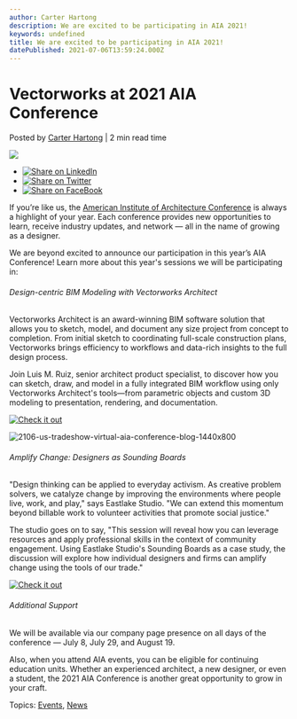 ```yaml
---
author: Carter Hartong
description: We are excited to be participating in AIA 2021! 
keywords: undefined
title: We are excited to be participating in AIA 2021!  
datePublished: 2021-07-06T13:59:24.000Z
---
```

  

# Vectorworks at 2021 AIA Conference

 Posted by [Carter Hartong](https://blog.vectorworks.net/author/carter-hartong) | 2 min read time 

![](https://blog.vectorworks.net/hubfs/Blog%20Images/063021_AIA%20Tradeshow/2106-us-tradeshow-virtual-aia-conference-blog-1440x800.jpg) 

* [![Share on LinkedIn](https://2659751.fs1.hubspotusercontent-na1.net/hubfs/2659751/michaelDemo/share-LI.png)](http://www.linkedin.com/shareArticle?mini=true&url=https%3A%2F%2Fblog.vectorworks.net%2F2021-aia-conference)
* [![Share on Twitter](https://2659751.fs1.hubspotusercontent-na1.net/hubfs/2659751/michaelDemo/share-TW.png)](https://www.twitter.com/share?text=Vectorworks%20at%202021%20AIA%20Conference&url=https%3A%2F%2Fblog.vectorworks.net%2F2021-aia-conference&via=PMGTweets)
* [![Share on FaceBook](https://2659751.fs1.hubspotusercontent-na1.net/hubfs/2659751/michaelDemo/share-FB.png)](https://www.facebook.com/sharer/sharer.php?u=https%3A%2F%2Fblog.vectorworks.net%2F2021-aia-conference)

If you’re like us, the [American Institute of Architecture Conference](https://conferenceonarchitecture.com) is always a highlight of your year. Each conference provides new opportunities to learn, receive industry updates, and network — all in the name of growing as a designer.

We are beyond excited to announce our participation in this year’s AIA Conference! Learn more about this year's sessions we will be participating in: 

###### Design-centric BIM Modeling with Vectorworks Architect

Vectorworks Architect is an award-winning BIM software solution that allows you to sketch, model, and document any size project from concept to completion. From initial sketch to coordinating full-scale construction plans, Vectorworks brings efficiency to workflows and data-rich insights to the full design process.  
  
Join Luis M. Ruiz, senior architect product specialist, to discover how you can sketch, draw, and model in a fully integrated BIM workflow using only Vectorworks Architect's tools—from parametric objects and custom 3D modeling to presentation, rendering, and documentation.

[![Check it out](https://no-cache.hubspot.com/cta/default/3018241/2c6282d9-4260-4748-8244-176120e5f43b.png)](https://cta-redirect.hubspot.com/cta/redirect/3018241/2c6282d9-4260-4748-8244-176120e5f43b) 

![2106-us-tradeshow-virtual-aia-conference-blog-1440x800](https://blog.vectorworks.net/hs-fs/hubfs/Blog%20Images/063021_AIA%20Tradeshow/2106-us-tradeshow-virtual-aia-conference-blog-1440x800.jpg?width=530&name=2106-us-tradeshow-virtual-aia-conference-blog-1440x800.jpg)

###### Amplify Change: Designers as Sounding Boards

"Design thinking can be applied to everyday activism. As creative problem solvers, we catalyze change by improving the environments where people live, work, and play," says Eastlake Studio. "We can extend this momentum beyond billable work to volunteer activities that promote social justice."  
  
The studio goes on to say, "This session will reveal how you can leverage resources and apply professional skills in the context of community engagement. Using Eastlake Studio's Sounding Boards as a case study, the discussion will explore how individual designers and firms can amplify change using the tools of our trade."

[![Check it out](https://no-cache.hubspot.com/cta/default/3018241/9a2f941b-464a-4a18-9a2c-30942ef9b9fd.png)](https://cta-redirect.hubspot.com/cta/redirect/3018241/9a2f941b-464a-4a18-9a2c-30942ef9b9fd) 

###### Additional Support

We will be available via our company page presence on all days of the conference — July 8, July 29, and August 19.

Also, when you attend AIA events, you can be eligible for continuing education units. Whether an experienced architect, a new designer, or even a student, the 2021 AIA Conference is another great opportunity to grow in your craft.

 Topics: [Events](https://blog.vectorworks.net/topic/events), [News](https://blog.vectorworks.net/topic/news) 

  